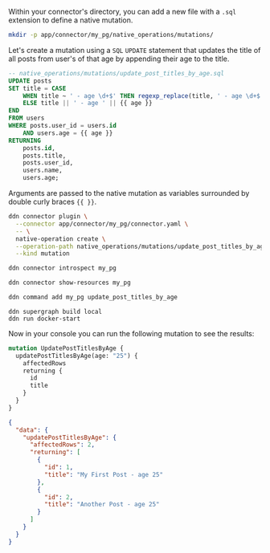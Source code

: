 Within your connector's directory, you can add a new file with a `.sql` extension to define a native mutation.

```sh title="Create a new directory to store your native mutations:"
mkdir -p app/connector/my_pg/native_operations/mutations/
```

Let's create a mutation using a `SQL` `UPDATE` statement that updates the title of all posts from user's of that age by
appending their age to the title.

```sql title="Create a new file in your connector's directory:"
-- native_operations/mutations/update_post_titles_by_age.sql
UPDATE posts
SET title = CASE
    WHEN title ~ ' - age \d+$' THEN regexp_replace(title, ' - age \d+$', ' - age ' || {{ age }})
    ELSE title || ' - age ' || {{ age }}
END
FROM users
WHERE posts.user_id = users.id
    AND users.age = {{ age }}
RETURNING
    posts.id,
    posts.title,
    posts.user_id,
    users.name,
    users.age;
```

Arguments are passed to the native mutation as variables surrounded by double curly braces `{{ }}`.

```sh title="Then, use the PostgreSQL connector's plugin to add the native mutation to your connector's configuration:"
ddn connector plugin \
  --connector app/connector/my_pg/connector.yaml \
  -- \
  native-operation create \
  --operation-path native_operations/mutations/update_post_titles_by_age.sql \
  --kind mutation
```

```sh title="Introspect your PostgreSQL instance:"
ddn connector introspect my_pg
```

```sh title="Show the found resources:"
ddn connector show-resources my_pg
```

```sh title="Then, add your model:"
ddn command add my_pg update_post_titles_by_age
```

```title="Build and serve your supergraph API:"
ddn supergraph build local
ddn run docker-start
```

Now in your console you can run the following mutation to see the results:

```graphql title="Run the following mutation:"
mutation UpdatePostTitlesByAge {
  updatePostTitlesByAge(age: "25") {
    affectedRows
    returning {
      id
      title
    }
  }
}
```

```json title="The response will be:"
{
  "data": {
    "updatePostTitlesByAge": {
      "affectedRows": 2,
      "returning": [
        {
          "id": 1,
          "title": "My First Post - age 25"
        },
        {
          "id": 2,
          "title": "Another Post - age 25"
        }
      ]
    }
  }
}
```
